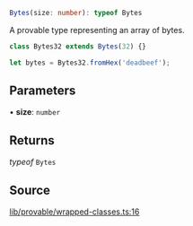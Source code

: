 ```ts
Bytes(size: number): typeof Bytes
```

A provable type representing an array of bytes.

```ts
class Bytes32 extends Bytes(32) {}

let bytes = Bytes32.fromHex('deadbeef');
```

## Parameters

• **size**: `number`

## Returns

*typeof* `Bytes`

## Source

[lib/provable/wrapped-classes.ts:16](https://github.com/o1-labs/o1js/blob/fd7bd4b02f4f7cc1057cd423261d70c22275763a/src/lib/provable/wrapped-classes.ts#L16)
